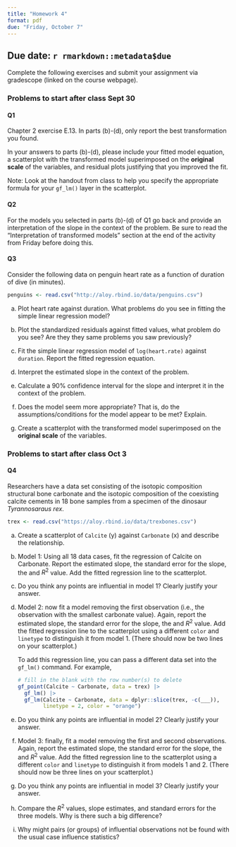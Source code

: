 ```yaml
---
title: "Homework 4"
format: pdf
due: "Friday, October 7"
---
```


## Due date: `r rmarkdown::metadata$due`

Complete the following exercises and submit your assignment via gradescope (linked on the course webpage). 

### Problems to start after class Sept 30 

#### Q1
Chapter 2 exercise E.13. In parts (b)-(d), only report the best transformation you found.

In your answers to parts (b)-(d), please include your fitted model equation, a scatterplot with the transformed model superimposed on the **original scale** of the variables, and residual plots justifying that you improved the fit.

Note: Look at the handout from class to help you specify the appropriate formula for your `gf_lm()` layer in the scatterplot.


#### Q2

For the models you selected in parts (b)-(d) of Q1 go back and provide an interpretation of the slope in the context of the problem. Be sure to read the "Interpretation of transformed models" section at the end of the activity from Friday before doing this.


#### Q3
Consider the following data on penguin heart rate as a function of duration of dive (in minutes).  
```r
penguins <- read.csv("http://aloy.rbind.io/data/penguins.csv")
```

(a) Plot heart rate against duration.  What problems do you see in fitting the simple linear regression model?

(a) Plot the standardized residuals against fitted values, what problem do you see?  Are they they same problems you saw previously?

(a) Fit the simple linear regression model of `log(heart.rate)` against `duration`. Report the fitted regression equation.

(a) Interpret the estimated slope in the context of the problem.

(b) Calculate a 90% confidence interval for the slope and interpret it in the context of the problem.

(a) Does the model seem more appropriate? That is, do the assumptions/conditions for the model appear to be met? Explain.

(a) Create a scatterplot with the transformed model superimposed on the **original scale** of the variables. 


### Problems to start after class Oct 3

#### Q4

Researchers have a data set consisting of the isotopic composition structural bone carbonate and the isotopic composition of the coexisting calcite cements in 18 bone samples from a specimen of the dinosaur *Tyrannosaraus rex*.

```r
trex <- read.csv("https://aloy.rbind.io/data/trexbones.csv")
```


(a) Create a scatterplot of `Calcite` (y) against `Carbonate` (x) and describe the relationship.

(b) Model 1: Using all 18 data cases, fit the regression of Calcite on Carbonate. Report the estimated slope, the standard error for the slope, the and $R^2$ value. Add the fitted regression line to the scatterplot.

(c) Do you think any points are influential in model 1? Clearly justify your answer.

(d) Model 2: now fit a model removing the first observation (i.e., the observation with the smallest carbonate value). Again, report the estimated slope, the standard error for the slope, the and $R^2$ value. Add the fitted regression line to the scatterplot using a different `color` and `linetype` to distinguish it from model 1. (There should now be two lines on your scatterplot.) 

    :::{.callout-note}
    To add this regression line, you can pass a different data set into the `gf_lm()` command. For example,

    ```r
    # fill in the blank with the row number(s) to delete
    gf_point(Calcite ~ Carbonate, data = trex) |>
      gf_lm() |>
      gf_lm(Calcite ~ Carbonate, data = dplyr::slice(trex, -c(___)), 
            linetype = 2, color = "orange") 
    ```
    :::

(e)  Do you think any points are influential in model 2? Clearly justify your answer.

(f) Model 3: finally, fit a model removing the first and second observations. Again, report the estimated slope, the standard error for the slope, the and $R^2$ value. Add the fitted regression line to the scatterplot using a different `color` and `linetype` to distinguish it from models 1 and 2. (There should now be three lines on your scatterplot.) 

(g)  Do you think any points are influential in model 3? Clearly justify your answer.

(h) Compare the $R^2$ values, slope estimates, and standard errors for the three models. Why is there such a big difference?

(i) Why might pairs (or groups) of influential observations not be found with the usual case influence statistics?

